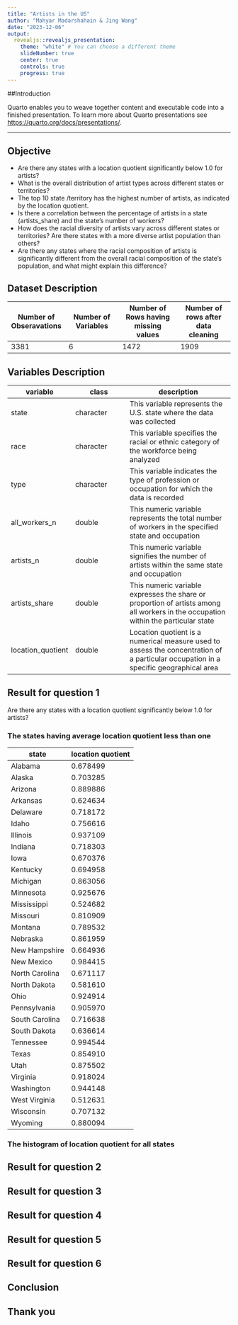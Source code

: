 ```yaml
---
title: "Artists in the US"
author: "Mahyar Madarshahain & Jing Wang"
date: "2023-12-06"
output:
  revealjs::revealjs_presentation:
    theme: "white" # You can choose a different theme
    slideNumber: true
    center: true
    controls: true
    progress: true
---
```


##Introduction

Quarto enables you to weave together content and executable code into a finished presentation. To learn more about Quarto presentations see <https://quarto.org/docs/presentations/>.

------------------------------------------------------------------------

## Objective

-   Are there any states with a location quotient significantly below 1.0 for artists?
-   What is the overall distribution of artist types across different states or territories?
-   The top 10 state /territory has the highest number of artists, as indicated by the location quotient.
-   Is there a correlation between the percentage of artists in a state (artists_share) and the state's number of workers?
-   How does the racial diversity of artists vary across different states or territories? Are there states with a more diverse artist population than others?
-   Are there any states where the racial composition of artists is significantly different from the overall racial composition of the state's population, and what might explain this difference?

## Dataset Description

| Number of Obseravations | Number of Variables | Number of Rows having missing values | Number of rows after data cleaning |
|------------------|------------------|-------------------|------------------|
| 3381                    | 6                   | 1472                                 | 1909                               |

## Variables Description

| variable          | class     | description                                                                                                                          |
|------------------|------------------|-----------------------------------|
| state             | character | This variable represents the U.S. state where the data was collected                                                                 |
| race              | character | This variable specifies the racial or ethnic category of the workforce being analyzed                                                |
| type              | character | This variable indicates the type of profession or occupation for which the data is recorded                                          |
| all_workers_n     | double    | This numeric variable represents the total number of workers in the specified state and occupation                                   |
| artists_n         | double    | This numeric variable signifies the number of artists within the same state and occupation                                           |
| artists_share     | double    | This numeric variable expresses the share or proportion of artists among all workers in the occupation within the particular state   |
| location_quotient | double    | Location quotient is a numerical measure used to assess the concentration of a particular occupation in a specific geographical area |

## Result for question 1

Are there any states with a location quotient significantly below 1.0 for artists?\

### The states having average location quotient less than one


| state          | location quotient |
|----------------|-------------------|
| Alabama        | 0.678499          |
| Alaska         | 0.703285          |
| Arizona        | 0.889886          |
| Arkansas       | 0.624634          |
| Delaware       | 0.718172          |
| Idaho          | 0.756616          |
| Illinois       | 0.937109          |
| Indiana        | 0.718303          |
| Iowa           | 0.670376          |
| Kentucky       | 0.694958          |
| Michigan       | 0.863056          |
| Minnesota      | 0.925676          |
| Mississippi    | 0.524682          |
| Missouri       | 0.810909          |
| Montana        | 0.789532          |
| Nebraska       | 0.861959          |
| New Hampshire  | 0.664936          |
| New Mexico     | 0.984415          |
| North Carolina | 0.671117          |
| North Dakota   | 0.581610          |
| Ohio           | 0.924914          |
| Pennsylvania   | 0.905970          |
| South Carolina | 0.716638          |
| South Dakota   | 0.636614          |
| Tennessee      | 0.994544          |
| Texas          | 0.854910          |
| Utah           | 0.875502          |
| Virginia       | 0.918024          |
| Washington     | 0.944148          |
| West Virginia  | 0.512631          |
| Wisconsin      | 0.707132          |
| Wyoming        | 0.880094          |

### The histogram of location quotient for all states

## Result for question 2

## Result for question 3

## Result for question 4

## Result for question 5

## Result for question 6

## Conclusion

## Thank you
